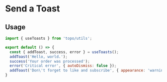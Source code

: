 
<Meta title="Molecule/Toasts" />

# Send a Toast

<Preview>
  <Story name="Toast">
    <Demo />
  </Story>
</Preview>

## Usage

```jsx
import { useToasts } from 'topo/utils';

export default () => {
  const { addToast, success, error } = useToasts();
  addToast('Hello, world.');
  success('Your order was processed');
  error('Critical error', { autoDismiss: false });
  addToast('Don\'t forget to like and subscribe', { appearance: 'warning' });
}
```
